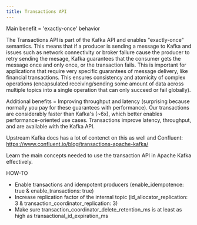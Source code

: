 ```yaml
---
title: Transactions API
---
```


<head>
    <meta name="title" content="Transactions API | Redpanda Docs"/>
    <meta name="description" content="Implementing idempotent producers."/>
</head>

Main benefit = 'exactly-once' behavior

The Transactions API is part of the Kafka API and enables "exactly-once" semantics. This means that if a producer is sending a message to Kafka and issues such as network connectivity or broker failure cause the producer to retry sending the mesage, Kafka guarantees that the consumer gets the message once and only once, or the transaction fails. This is important for applications that require very specific guarantees of message delivery, like financial transactions.
This ensures consistency and atomicity of complex operations (encapsulated receiving/sending some amount of data across multiple topics into a single operation that can only succeed or fail globally).

Additional benefits = Improving throughput and latency (surprising because normally you pay for these guarantees with performance). Our transactions are considerably faster than Kafka's (~6x), which better enables performance-oriented use cases.
Transactions improve latency, throughput, and are available with the Kafka API.

Upstream Kafka docs has a lot of contenct on this as well and Confluent: https://www.confluent.io/blog/transactions-apache-kafka/

Learn the main concepts needed to use the transaction API in Apache Kafka effectively.

HOW-TO
- Enable transactions and idempotent producers (enable_idempotence: true & enable_transactions: true)
- Increase replication factor of the internal topic (id_allocator_replication: 3 & transaction_coordinator_replication: 3)
- Make sure transaction_coordinator_delete_retention_ms is at least as high as transactional_id_expiration_ms